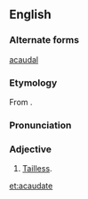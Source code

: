 ==English==

===Alternate forms===
[[acaudal]]

===Etymology===
From {{prefix|a|caudate|t1=without|t2=having a tail}}.

===Pronunciation===
{{a|US}} {{IPA|/eɪ.ˈkɔ.ˌdeɪt/}}

===Adjective===
{{en-adj|-}}

# {{context|biology|zoology}} [[tailless|Tailless]].

[[et:acaudate]]